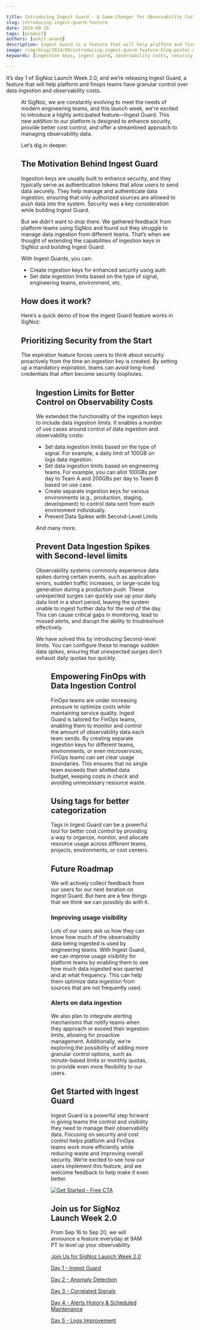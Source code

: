 ```yaml
---

title: Introducing Ingest Guard - A Game-Changer for Observability Cost Control
slug: introducing-ingest-guard-feature
date: 2024-09-16
tags: [product]
authors: [ankit_anand]
description: Ingest Guard is a feature that will help platform and finops teams have granular control on data ingestion and observability costs. This new addition to our platform is designed to enhance security, provide better cost control, and offer a streamlined approach to managing observability data.
image: /img/blog/2024/09/introducing-ingest-guard-feature-blog-poster.webp
keywords: [ingestion keys, ingest guard, observability costs, security, SigNoz]

---
```


It’s day 1 of SigNoz Launch Week 2.0, and we’re releasing Ingest Guard, a feature that will help platform and finops teams have granular control over data ingestion and observability costs.

<Figure src="/img/blog/2024/09/introducing-ingest-guard-feature-blog-poster.webp" alt="" caption="" />At SigNoz, we are constantly evolving to meet the needs of modern engineering teams, and this launch week, we're excited to introduce a highly anticipated feature—Ingest Guard. This new addition to our platform is designed to enhance security, provide better cost control, and offer a streamlined approach to managing observability data.

Let’s dig in deeper.

## The Motivation Behind Ingest Guard

Ingestion keys are usually built to enhance security, and they typically serve as authentication tokens that allow users to send data securely. They help manage and authenticate data ingestion, ensuring that only authorized sources are allowed to push data into the system. Security was a key consideration while building Ingest Guard.

But we didn’t want to stop there. We gathered feedback from platform teams using SigNoz and found out they struggle to manage data ingestion from different teams. That’s when we thought of extending the capabilities of ingestion keys in SigNoz and building Ingest Guard.

With Ingest Guards, you can:

- Create ingestion keys for enhanced security using auth
- Set data ingestion limits based on the type of signal, engineering teams, environment, etc.

## How does it work?

Here’s a quick demo of how the Ingest Guard feature works in SigNoz:

<YouTube id="SJ7H82wbXJo" mute={false} />

## Prioritizing Security from the Start

The expiration feature forces users to think about security proactively from the time an ingestion key is created. By setting up a mandatory expiration, teams can avoid long-lived credentials that often become security loopholes.

<Figure src="/img/blog/2024/09/introducing-ingest-guard-feature-ingest-gaurd-feature.webp" alt="Ingestion Keys comes with mandatory expiration date" caption="Ingestion Keys comes with mandatory expiration date" />

## Ingestion Limits for Better Control on Observability Costs

We extended the functionality of the ingestion keys to include data ingestion limits. It enables a number of use cases around control of data ingestion and observability costs:

- Set data ingestion limits based on the type of signal. For example, a daily limit of 100GB on logs data ingestion.
- Set data ingestion limits based on engineering teams. For example, you can allot 100GBs per day to Team A and 200GBs per day to Team B based on use case.
- Create separate ingestion keys for various environments (e.g., production, staging, development) to control data sent from each environment individually.
- Prevent Data Spikes with Second-Level Limits

And many more.

## Prevent Data Ingestion Spikes with Second-level limits

Observability systems commonly experience data spikes during certain events, such as application errors, sudden traffic increases, or large-scale log generation during a production push. These unexpected surges can quickly use up your daily data limit in a short period, leaving the system unable to ingest further data for the rest of the day. This can cause critical gaps in monitoring, lead to missed alerts, and disrupt the ability to troubleshoot effectively.

We have solved this by introducing Second-level limits. You can configure these to manage sudden data spikes, ensuring that unexpected surges don’t exhaust daily quotas too quickly.

<Figure src="/img/blog/2024/09/introducing-ingest-guard-feature-second-level-limits.webp" alt="Set seconds level limits to prevent data ingestion spikes during certain events" caption="Set seconds level limits to prevent data ingestion spikes during certain events" />

## Empowering FinOps with Data Ingestion Control

FinOps teams are under increasing pressure to optimize costs while maintaining service quality. Ingest Guard is tailored for FinOps teams, enabling them to monitor and control the amount of observability data each team sends. By creating separate ingestion keys for different teams, environments, or even microservices, FinOps teams can set clear usage boundaries. This ensures that no single team exceeds their allotted data budget, keeping costs in check and avoiding unnecessary resource waste.

## Using tags for better categorization

Tags in Ingest Guard can be a powerful tool for better cost control by providing a way to organize, monitor, and allocate resource usage across different teams, projects, environments, or cost centers.

## Future Roadmap

We will actively collect feedback from our users for our next iteration on Ingest Guard. But here are a few things that we think we can possibly do with it.

### Improving usage visibility

Lots of our users ask us how they can know how much of the observability data being ingested is used by engineering teams. With Ingest Guard, we can improve usage visibility for platform teams by enabling them to see how much data ingested was queried and at what frequency. This can help them optimize data ingestion from sources that are not frequently used.

### Alerts on data ingestion

We also plan to integrate alerting mechanisms that notify teams when they approach or exceed their ingestion limits, allowing for proactive management. Additionally, we’re exploring the possibility of adding more granular control options, such as minute-based limits or monthly quotas, to provide even more flexibility to our users.

## Get Started with Ingest Guard

Ingest Guard is a powerful step forward in giving teams the control and visibility they need to manage their observability data. Focusing on security and cost control helps platform and FinOps teams work more efficiently while reducing waste and improving overall security. We’re excited to see how our users implement this feature, and we welcome feedback to help make it even better.


[![Get Started - Free CTA](/img/launch_week/try-signoz-cloud-blog-cta.png)](https://signoz.io/teams/)

## Join us for SigNoz Launch Week 2.0

From Sep 16 to Sep 20, we will announce a feature everyday at 9AM PT to level up your observability.

[Join Us for SigNoz Launch Week 2.0](https://signoz.io/launch-week/)

[Day 1 - Ingest Guard](https://signoz.io/blog/introducing-ingest-guard-feature/)

[Day 2 - Anomaly Detection](https://signoz.io/blog/introducing-anomaly-detection-for-smarter-alerts)

[Day 3 - Correlated Signals](https://signoz.io/blog/introducing-correlation-of-signals/)

[Day 4 - Alerts History & Scheduled Maintenance](https://signoz.io/blog/introducing-alerts-history-and-scheduled-maintenance)

[Day 5 - Logs Improvement](https://signoz.io/blog/improvements-to-logs-search-and-filter/)



